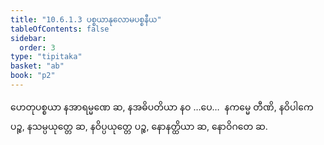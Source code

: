 ```yaml
---
title: "10.6.1.3 ပစ္စယာနုလောမပစ္စနီယ"
tableOfContents: false
sidebar:
  order: 3
type: "tipitaka"
basket: "ab"
book: "p2"
---
```



<DynamicBreadcrumb />

<Division number="199" book="p2" e="ch" v="38" p="128">

<Paragraph number="2803" book="p2">
ဟေတုပစ္စယာ နအာရမ္မဏေ ဆ, နအဓိပတိယာ နဝ …ပေ…  နကမ္မေ တီဏိ, နဝိပါကေ ပဉ္စ, နသမ္ပယုတ္တေ ဆ, နဝိပ္ပယုတ္တေ ပဉ္စ, နောနတ္ထိယာ ဆ, နောဝိဂတေ ဆ.
</Paragraph>
</Division>